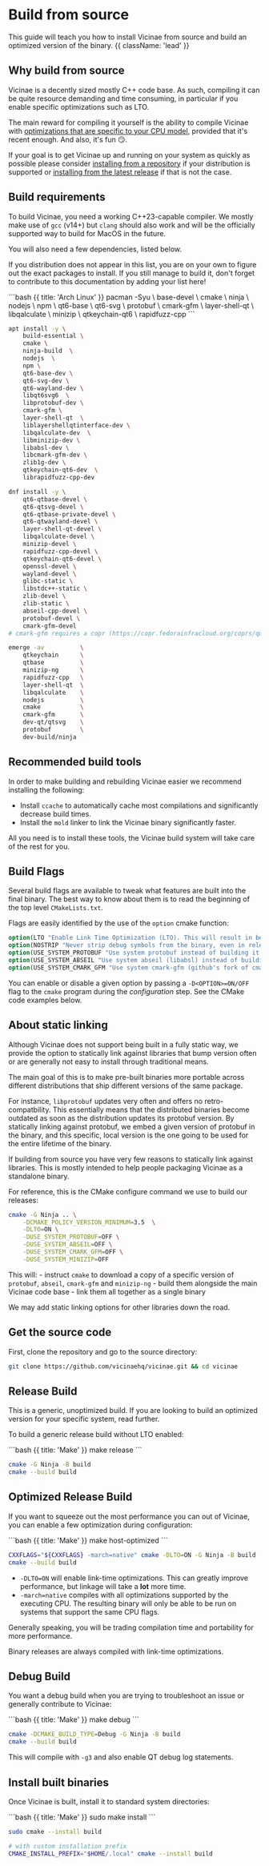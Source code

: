 # Build from source

This guide will teach you how to install Vicinae from source and build an optimized version of the binary. {{ className: 'lead' }}

## Why build from source 

Vicinae is a decently sized mostly C++ code base. As such, compiling it can be quite resource demanding and time consuming, in particular if you enable specific optimizations such as LTO.

The main reward for compiling it yourself is the ability to compile Vicinae with [optimizations that are specific to your CPU model](/build#optimized-build), provided that it's recent enough. And also, it's fun 😏.

If your goal is to get Vicinae up and running on your system as quickly as possible please consider [installing from a repository](/repo-install) if your distribution is supported or [installing from the latest release](/release-install) if that is not the case.

## Build requirements

To build Vicinae, you need a working C++23-capable compiler. We mostly make use of `gcc` (v14+) but `clang` should also work and will be the officially supported way to build for MacOS in the future.

You will also need a few dependencies, listed below.

If you distribution does not appear in this list, you are on your own to figure out the exact packages to install. 
If you still manage to build it, don't forget to contribute to this documentation by adding your list here!

<CodeGroup title="Install dependencies">
```bash {{ title: 'Arch Linux' }}
pacman -Syu			\
    base-devel 		\
    cmake			\
    ninja			\
    nodejs			\
    npm				\
    qt6-base		\
    qt6-svg			\
    protobuf		\
    cmark-gfm		\
    layer-shell-qt 	\
    libqalculate 	\
    minizip			\
    qtkeychain-qt6	\
    rapidfuzz-cpp
```

```bash {{ title: 'Ubuntu' }}
apt install -y \
    build-essential \
    cmake \
    ninja-build  \
    nodejs  \
    npm \
    qt6-base-dev \
    qt6-svg-dev \
    qt6-wayland-dev \
    libqt6svg6  \
    libprotobuf-dev \
    cmark-gfm \
    layer-shell-qt  \
    liblayershellqtinterface-dev \
    libqalculate-dev  \
    libminizip-dev \
    libabsl-dev \
    libcmark-gfm-dev \
    zlib1g-dev \
    qtkeychain-qt6-dev  \
    librapidfuzz-cpp-dev
```

```bash {{ title: 'Fedora' }}
dnf install -y \
    qt6-qtbase-devel \
    qt6-qtsvg-devel \
    qt6-qtbase-private-devel \
    qt6-qtwayland-devel \
    layer-shell-qt-devel \
    libqalculate-devel \
    minizip-devel \
    rapidfuzz-cpp-devel \
    qtkeychain-qt6-devel \
    openssl-devel \
    wayland-devel \
    glibc-static \
    libstdc++-static \
    zlib-devel \
    zlib-static \
    abseil-cpp-devel \
    protobuf-devel \
    cmark-gfm-devel
# cmark-gfm requires a copr (https://copr.fedorainfracloud.org/coprs/quadratech188/cmark-gfm/)
```

```bash {{ title: 'Gentoo Linux' }}
emerge -av			\
	qtkeychain		\
	qtbase			\
	minizip-ng		\
	rapidfuzz-cpp	\
	layer-shell-qt	\
	libqalculate	\
	nodejs			\
	cmake			\
	cmark-gfm		\
	dev-qt/qtsvg	\
	protobuf		\
	dev-build/ninja
```
</CodeGroup>

## Recommended build tools

In order to make building and rebuilding Vicinae easier we recommend installing the following:

- Install `ccache` to automatically cache most compilations and significantly decrease build times.
- Install the `mold` linker to link the Vicinae binary significantly faster.

All you need is to install these tools, the Vicinae build system will take care of the rest for you.

## Build Flags

Several build flags are available to tweak what features are built into the final binary.
The best way to know about them is to read the beginning of the top level `CMakeLists.txt`.

Flags are easily identified by the use of the `option` cmake function:

```cmake
option(LTO "Enable Link Time Optimization (LTO). This will result in better performance, but greatly increased compile time." OFF)
option(NOSTRIP "Never strip debug symbols from the binary, even in release mode. Note that symbols are never stripped for debug releases." OFF)
option(USE_SYSTEM_PROTOBUF "Use system protobuf instead of building it from source" ON)
option(USE_SYSTEM_ABSEIL "Use system abseil (libabsl) instead of building it from source" ON)
option(USE_SYSTEM_CMARK_GFM "Use system cmark-gfm (github's fork of cmark) instead of building it from source" ON)
```

You can enable or disable a given option by passing a `-D<OPTION>=ON/OFF` flag to the `cmake` program during the *configuration* step. See the CMake code examples below.

## About static linking

Although Vicinae does not support being built in a fully static way, we provide the option to statically link against libraries that bump version often
or are generally not easy to install through traditional means.

The main goal of this is to make pre-built binaries more portable across different distributions that ship different versions of the same package.

For instance, `libprotobuf` updates very often and offers no retro-compatbility. This essentially means that the distributed binaries become outdated as soon as the distribution updates
its protobuf version. By statically linking against protobuf, we embed a given version of protobuf in the binary, and this specific, local version is the one going to be used for the entire lifetime of the binary.

<Warning>
If building from source you have very few reasons to statically link against libraries. This is mostly intended to help people packaging Vicinae as a standalone binary.
</Warning>

For reference, this is the CMake configure command we use to build our releases:

```bash
cmake -G Ninja .. \
	-DCMAKE_POLICY_VERSION_MINIMUM=3.5  \
	-DLTO=ON \
	-DUSE_SYSTEM_PROTOBUF=OFF \
	-DUSE_SYSTEM_ABSEIL=OFF \
	-DUSE_SYSTEM_CMARK_GFM=OFF \
	-DUSE_SYSTEM_MINIZIP=OFF
```

This will:
	- instruct `cmake` to download a copy of a specific version of `protobuf`, `abseil`, `cmark-gfm` and `minizip-ng`
	- build them alongside the main Vicinae code base
	- link them all together as a single binary

<Note>
We may add static linking options for other libraries down the road.
</Note>


## Get the source code

First, clone the repository and go to the source directory:

```bash {{ title: 'Clone repo' }}
git clone https://github.com/vicinaehq/vicinae.git && cd vicinae
```

## Release Build

<Warning>
This is a generic, unoptimized build. If you are looking to build an optimized version for your specific system, read further.
</Warning>

To build a generic release build without LTO enabled:

<CodeGroup>
```bash {{ title: 'Make' }}
make release
```

```bash {{ title: 'CMake' }}
cmake -G Ninja -B build
cmake --build build 
```
</CodeGroup>

## Optimized Release Build

If you want to squeeze out the most performance you can out of Vicinae, you can enable a few optimization during configuration:

<CodeGroup>
```bash {{ title: 'Make' }}
make host-optimized
```

```bash {{ title: 'CMake' }}
CXXFLAGS="${CXXFLAGS} -march=native" cmake -DLTO=ON -G Ninja -B build
cmake --build build 
```
</CodeGroup>

- `-DLTO=ON` will enable link-time optimizations. This can greatly improve performance, but linkage will take a **lot** more time.
- `-march=native` compiles with all optimizations supported by the executing CPU. The resulting binary will only be able to be run on systems that support the same CPU flags.

Generally speaking, you will be trading compilation time and portability for more performance.

<Note>
Binary releases are always compiled with link-time optimizations.
</Note>

## Debug Build

You want a debug build when you are trying to troubleshoot an issue or generally contribute to Vicinae:

<CodeGroup>
```bash {{ title: 'Make' }}
make debug
```

```bash {{ title: 'CMake' }}
cmake -DCMAKE_BUILD_TYPE=Debug -G Ninja -B build
cmake --build build 
```
</CodeGroup>

This will compile with `-g3` and also enable QT debug log statements.

## Install built binaries

Once Vicinae is built, install it to standard system directories:

<CodeGroup>
```bash {{ title: 'Make' }}
sudo make install
```

```bash {{ title: 'CMake' }}
sudo cmake --install build

# with custom installation prefix
CMAKE_INSTALL_PREFIX="$HOME/.local" cmake --install build
```
</CodeGroup>
